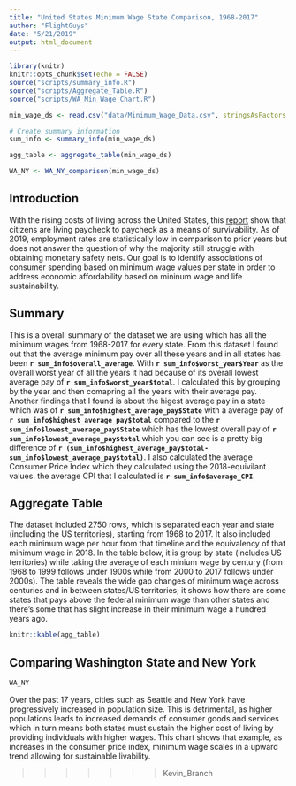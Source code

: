 ```yaml
---
title: "United States Minimum Wage State Comparison, 1968-2017"
author: "FlightGuys"
date: "5/21/2019"
output: html_document
---
```


```r
library(knitr)
knitr::opts_chunk$set(echo = FALSE)
source("scripts/summary_info.R")
source("scripts/Aggregate_Table.R")
source("scripts/WA_Min_Wage_Chart.R")

min_wage_ds <- read.csv("data/Minimum_Wage_Data.csv", stringsAsFactors = FALSE)

# Create summary information
sum_info <- summary_info(min_wage_ds)

agg_table <- aggregate_table(min_wage_ds)

WA_NY <- WA_NY_comparison(min_wage_ds)
```

## Introduction
With the rising costs of living across the United States, this [report](https://www.theguardian.com/commentisfree/2018/jul/29/us-economy-workers-paycheck-robert-reich) 
show that citizens are living paycheck to paycheck as a means of survivability. As of 2019, employment 
rates are statistically low in comparison to prior years but does not answer the question of why 
the majority still struggle with obtaining monetary safety nets. Our goal is to 
identify associations of consumer spending based on minimum wage values per state 
in order to address economic affordability based on mininum wage and life sustainability.

## Summary
This is a overall summary of the dataset we are using which has all the minimum wages from 1968-2017 for every state. From this dataset I found out that the average minimum pay over all these years and in all states has been  **`r sum_info$overall_average `**. With  **`r sum_info$worst_year$Year `** as the overall worst year of all the years it had because of its overall lowest average pay of  **`r sum_info$worst_year$total`**. I calculated this by grouping by the year and then comapring all the years with their average pay. Another findings that I found is about the higest average pay in a state which was of  **`r sum_info$highest_average_pay$State `** with a average pay of  **`r sum_info$highest_average_pay$total `** compared to the  **`r sum_info$lowest_average_pay$State `** which has the lowest overall pay of  **`r sum_info$lowest_average_pay$total `** which you can see is a pretty big difference of  **`r (sum_info$highest_average_pay$total-sum_info$lowest_average_pay$total)`**. I also calculated the average Consumer Price Index which they calculated using the 2018-equivilant values. the average CPI that I calculated is  **`r sum_info$average_CPI`**.

## Aggregate Table
The dataset included 2750 rows, which is separated each year and state (including the US territories), starting from 1968 to 2017. It also included each minimum wage per hour from that timeline and the equivalency of that minimum wage in 2018. In the table below, it is group by state (includes US territories) while taking the average of each minium wage by century (from 1968 to 1999 follows under 1900s while from 2000 to 2017 follows under 2000s). The table reveals the wide gap changes of minimum wage across centuries and in between states/US territories; it shows how there are some states that pays above the federal minimum wage than other states and there's some that has slight increase in their minimum wage a hundred years ago.

```r
knitr::kable(agg_table)
```

## Comparing Washington State and New York
```r
WA_NY
```
Over the past 17 years, cities such as Seattle and New York have progressively increased in population size. This is detrimental, as higher populations leads to increased demands of consumer goods and services which in turn means both states must sustain the higher cost of living by providing individuals with higher wages. This chart shows that example, as increases in the consumer price index, minimum wage scales in a upward trend allowing for sustainable livability. 

>>>>>>> Kevin_Branch
